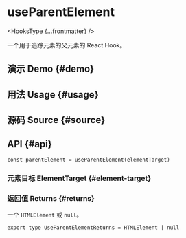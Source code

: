 # useParentElement


<HooksType {...frontmatter} />

一个用于追踪元素的父元素的 React Hook。

## 演示 Demo \{#demo}


<App />

## 用法 Usage \{#usage}



## 源码 Source \{#source}


<Source />

## API \{#api}

```tsx
const parentElement = useParentElement(elementTarget)
```

### 元素目标 ElementTarget \{#element-target}


<Tip type="target" />

### 返回值 Returns \{#returns}

一个 `HTMLElement` 或 `null`。

```tsx
export type UseParentElementReturns = HTMLElement | null
```
